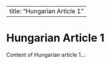 
---
title: "Hungarian Article 1"
---

# Hungarian Article 1

Content of Hungarian article 1...
        